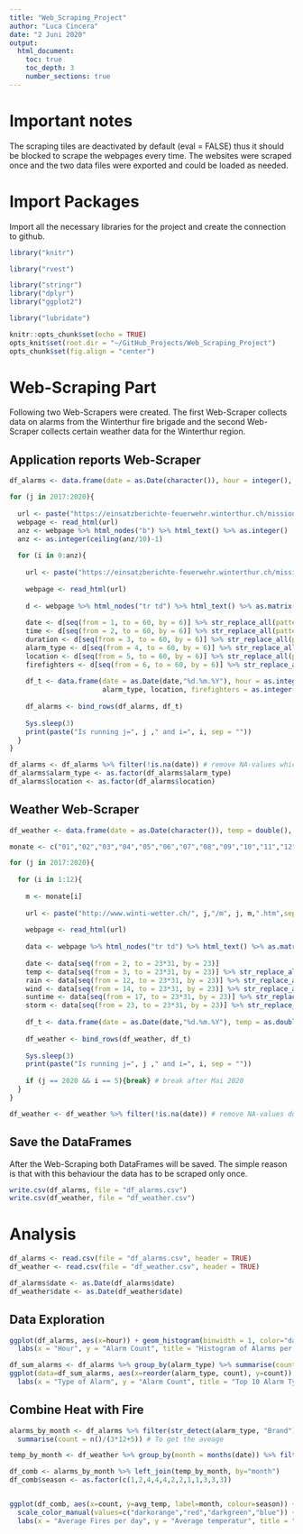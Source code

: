 ---
title: "Web_Scraping_Project"
author: "Luca Cincera"
date: "2 Juni 2020"
output:
  html_document:
    toc: true
    toc_depth: 3
    number_sections: true
---

# Important notes

The scraping tiles are deactivated by default (eval = FALSE) thus it should be blocked to scrape the webpages every time. The websites were scraped once and the two data files were exported and could be loaded as needed. 

# Import Packages

Import all the necessary libraries for the project and create the connection to github.

```{r, echo = FALSE, warning = FALSE}
library("knitr")

library("rvest")

library("stringr")
library("dplyr")
library("ggplot2")

library("lubridate")
```


```{r setup, echo=FALSE}
knitr::opts_chunk$set(echo = TRUE)
opts_knit$set(root.dir = "~/GitHub_Projects/Web_Scraping_Project")
opts_chunk$set(fig.align = "center")
```

# Web-Scraping Part

Following two Web-Scrapers were created. The first Web-Scraper collects data on alarms from the Winterthur fire brigade and the second Web-Scraper collects certain weather data for the Winterthur region.

## Application reports Web-Scraper



```{r, eval = FALSE}
df_alarms <- data.frame(date = as.Date(character()), hour = integer(), duration = double(), alarm_type = character(), location = character(), firefighters = integer())

for (j in 2017:2020){
  
  url <- paste("https://einsatzberichte-feuerwehr.winterthur.ch/mission-reports?page=0&year=", j , sep="")
  webpage <- read_html(url)
  anz <- webpage %>% html_nodes("b") %>% html_text() %>% as.integer()
  anz <- as.integer(ceiling(anz/10)-1)
  
  for (i in 0:anz){
  
    url <- paste("https://einsatzberichte-feuerwehr.winterthur.ch/mission-reports?page=", i, "&year=", j , sep="")
  
    webpage <- read_html(url)
    
    d <- webpage %>% html_nodes("tr td") %>% html_text() %>% as.matrix()
    
    date <- d[seq(from = 1, to = 60, by = 6)] %>% str_replace_all(pattern = "\n", replacement = "") %>% str_trim("both")
    time <- d[seq(from = 2, to = 60, by = 6)] %>% str_replace_all(pattern = "\n", replacement = "") %>% str_trim("both")
    duration <- d[seq(from = 3, to = 60, by = 6)] %>% str_replace_all(pattern = "\n", replacement = "") %>% str_replace_all(pattern = "h", replacement = "") %>% str_trim("both")
    alarm_type <- d[seq(from = 4, to = 60, by = 6)] %>% str_replace_all(pattern = "\n", replacement = "") %>% str_trim("both") %>% str_replace_all(pattern = ":.*", replacement = "")
    location <- d[seq(from = 5, to = 60, by = 6)] %>% str_replace_all(pattern = "\n", replacement = "") %>% str_trim("both")
    firefighters <- d[seq(from = 6, to = 60, by = 6)] %>% str_replace_all(pattern = "\n", replacement = "") %>% str_trim("both") %>% str_sub(start = 1, end = 1)
    
    df_t <- data.frame(date = as.Date(date,"%d.%m.%Y"), hour = as.integer(substr(time,1,2)), duration = as.double(duration), 
                       alarm_type, location, firefighters = as.integer(firefighters), stringsAsFactors = FALSE)
    
    df_alarms <- bind_rows(df_alarms, df_t)
    
    Sys.sleep(3)
    print(paste("Is running j=", j ," and i=", i, sep = ""))
  }
}

df_alarms <- df_alarms %>% filter(!is.na(date)) # remove NA-values which were collected by mistake
df_alarms$alarm_type <- as.factor(df_alarms$alarm_type)
df_alarms$location <- as.factor(df_alarms$location)
```

## Weather Web-Scraper

```{r, eval = FALSE}
df_weather <- data.frame(date = as.Date(character()), temp = double(), rain = double(), wind = double(), suntime = double(), storm = double())

monate <- c("01","02","03","04","05","06","07","08","09","10","11","12")

for (j in 2017:2020){
  
  for (i in 1:12){
    
    m <- monate[i]
    
    url <- paste("http://www.winti-wetter.ch/", j,"/m", j, m,".htm",sep="")
  
    webpage <- read_html(url)
    
    data <- webpage %>% html_nodes("tr td") %>% html_text() %>% as.matrix()
    
    date <- data[seq(from = 2, to = 23*31, by = 23)]
    temp <- data[seq(from = 3, to = 23*31, by = 23)] %>% str_replace_all(pattern = "°C", replacement = "") %>% str_trim("both")
    rain <- data[seq(from = 12, to = 23*31, by = 23)] %>% str_replace_all(pattern = "l/m²", replacement = "") %>% str_trim("both")
    wind <- data[seq(from = 14, to = 23*31, by = 23)] %>% str_replace_all(pattern = "km/h", replacement = "") %>% str_trim("both")
    suntime <- data[seq(from = 17, to = 23*31, by = 23)] %>% str_replace_all(pattern = "h", replacement = "") %>% str_trim("both")
    storm <- data[seq(from = 23, to = 23*31, by = 23)] %>% str_replace_all(pattern = "km/h", replacement = "") %>% str_trim("both")
    
    df_t <- data.frame(date = as.Date(date,"%d.%m.%Y"), temp = as.double(temp), rain = as.double(rain), wind = as.double(wind), suntime = as.double(suntime), storm = as.double(storm))
  
    df_weather <- bind_rows(df_weather, df_t)
    
    Sys.sleep(3)
    print(paste("Is running j=", j ," and i=", i, sep = ""))
    
    if (j == 2020 && i == 5){break} # break after Mai 2020
  }
}

df_weather <- df_weather %>% filter(!is.na(date)) # remove NA-values due months with less than 31 days
```

## Save the DataFrames

After the Web-Scraping both DataFrames will be saved. The simple reason is that with this behaviour the data has to be scraped only once. 

```{r, eval = FALSE}
write.csv(df_alarms, file = "df_alarms.csv")
write.csv(df_weather, file = "df_weather.csv")
```

# Analysis

```{r}
df_alarms <- read.csv(file = "df_alarms.csv", header = TRUE)
df_weather <- read.csv(file = "df_weather.csv", header = TRUE)

df_alarms$date <- as.Date(df_alarms$date)
df_weather$date <- as.Date(df_weather$date)
```

## Data Exploration

```{r}
ggplot(df_alarms, aes(x=hour)) + geom_histogram(binwidth = 1, color="darkblue", fill="lightblue") + 
  labs(x = "Hour", y = "Alarm Count", title = "Histogram of Alarms per Hour")

df_sum_alarms <- df_alarms %>% group_by(alarm_type) %>% summarise(count = n()) %>% top_n(10) 
ggplot(data=df_sum_alarms, aes(x=reorder(alarm_type, count), y=count)) + geom_bar(stat="identity", color="darkblue", fill="lightblue") + coord_flip() +
  labs(x = "Type of Alarm", y = "Alarm Count", title = "Top 10 Alarm Types by Count")

```


## Combine Heat with Fire

```{r, fig.width= 8, fig.height=5}
alarms_by_month <- df_alarms %>% filter(str_detect(alarm_type, "Brand")) %>% group_by(month = months(date)) %>% 
  summarise(count = n()/(3*12+5)) # To get the aveage

temp_by_month <- df_weather %>% group_by(month = months(date)) %>% filter(year(date) == "2019") %>% summarise(avg_temp = mean(temp))

df_comb <- alarms_by_month %>% left_join(temp_by_month, by="month")
df_comb$season <- as.factor(c(1,2,4,4,4,2,2,1,1,3,3,3))


ggplot(df_comb, aes(x=count, y=avg_temp, label=month, colour=season)) + geom_text() + 
  scale_color_manual(values=c("darkorange","red","darkgreen","blue")) +
  labs(x = "Average Fires per day", y = "Average temperatur", title = "Scatterplot Average Fires vs. Average Temperature by Months")
```




